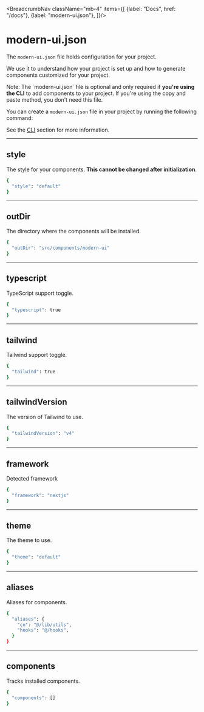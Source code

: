 
<BreadcrumbNav className="mb-4" items={[
  {label: "Docs", href: "/docs"},
  {label: "modern-ui.json"},
]}/>

# modern-ui.json

The `modern-ui.json` file holds configuration for your project.

We use it to understand how your project is set up and how to generate components customized for your project.

<div className="bg-muted/10 border rounded-lg px-4 py-3 [&>p]:!mb-0 [&>p]:!text-[13px] [&>p]:!leading-5 mb-4">
    Note: The `modern-ui.json` file is optional and only required if <b>you're using the CLI</b> to add components to your project. If you're using the copy and paste method, you don't need this file.
</div>

You can create a `modern-ui.json` file in your project by running the following command:

<InitInstallation className="mb-4" />

See the [CLI](/docs/cli) section for more information.

---

## style

The style for your components. <b>This cannot be changed after initialization</b>.

```bash
{
  "style": "default"
}
```
---

## outDir

The directory where the components will be installed.

```bash
{
  "outDir": "src/components/modern-ui"
}
```
---

## typescript

TypeScript support toggle.

```bash
{
  "typescript": true
}
```

---

## tailwind

Tailwind support toggle.

```bash
{
  "tailwind": true
}
```

---

## tailwindVersion

The version of Tailwind to use.

```bash
{
  "tailwindVersion": "v4"
}
```

---

## framework

Detected framework

```bash
{
  "framework": "nextjs"
}
```
---

## theme

The theme to use.

```bash
{
  "theme": "default"
}
```

---

## aliases

Aliases for components.

```bash
{
  "aliases": {
    "cn": "@/lib/utils",
    "hooks": "@/hooks",
  }
}
```

---

## components

Tracks installed components.

```bash
{
  "components": []
}
